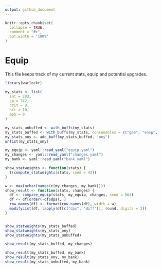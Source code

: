 ```yaml
---
output: github_document
---
```


```r
knitr::opts_chunk$set(
  collapse = TRUE,
  comment = "#>",
  out.width = "100%"
)
```

# Equip

This file keeps track of my current stats, equip and potential upgrades.

```r
library(warlockr)

my_stats <- list(
  int = 283,
  sp = 742,
  crit = 8,
  hit = 10,
  mp5 = 0
)

my_stats_unbuffed <- with_buffs(my_stats)
my_stats_buffed <- with_buffs(my_stats, consumables = c("gae", "eosp", "bwo"))
my_stats_ony <- add_buff(my_stats_buffed, "ony")
unlist(my_stats_ony)

my_equip <- yaml::read_yaml("equip.yaml")
my_changes <- yaml::read_yaml("changes.yaml")
my_bank <- yaml::read_yaml("bank.yaml")

show_statweights <- function(stats) {
  t(compute_statweights(stats, seed = 42))
}

w <- max(nchar(names(c(my_changes, my_bank))))
show_result <- function(stats, changes) {
  df <- compare_equip(stats, my_equip, changes, seed = 561)
  df <- df[order(-df$dps), ]
  row.names(df) <- format(row.names(df), width = w)
  modifyList(df, lapply(df[c("dps", "diff")], round, digits = 2))
}


show_statweights(my_stats_buffed)
show_statweights(my_stats_ony)
show_statweights(my_stats_unbuffed)

show_result(my_stats_buffed, my_changes)

show_result(my_stats_buffed, my_bank)
show_result(my_stats_ony, my_bank)
show_result(my_stats_unbuffed, my_bank)
```
